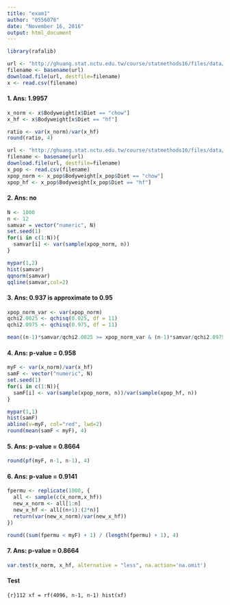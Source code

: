 ```yaml
---
title: "exam1"
author: "0556078"
date: "November 16, 2016"
output: html_document
---
```


```r
library(rafalib)
```

```r
url <- "http://ghuang.stat.nctu.edu.tw/course/statmethods16/files/data/maleMiceWeights.csv"
filename <- basename(url)
download.file(url, destfile=filename)
x <- read.csv(filename)
```

#### 1. Ans: 1.9957
```r
x_norm <- x$Bodyweight[x$Diet == "chow"]
x_hf <- x$Bodyweight[x$Diet == "hf"]

ratio <- var(x_norm)/var(x_hf)
round(ratio, 4)
```

```r
url <- "http://ghuang.stat.nctu.edu.tw/course/statmethods16/files/data/malemice_pheno.csv"
filename <- basename(url)
download.file(url, destfile=filename)
x_pop <- read.csv(filename)
xpop_norm <- x_pop$Bodyweight[x_pop$Diet == "chow"]
xpop_hf <- x_pop$Bodyweight[x_pop$Diet == "hf"]
```

#### 2. Ans: no
```r
N <- 1000
n <- 12
samvar = vector("numeric", N)
set.seed(1)
for(i in c(1:N)){
  samvar[i] <- var(sample(xpop_norm, n))
}
```

```r
mypar(1,2)
hist(samvar)
qqnorm(samvar)
qqline(samvar,col=2)
```

#### 3. Ans: 0.937 is approximate to 0.95
```r
xpop_norm_var <- var(xpop_norm)
qchi2.0025 <- qchisq(0.025, df = 11)
qchi2.0975 <- qchisq(0.975, df = 11)

mean((n-1)*samvar/qchi2.0025 >= xpop_norm_var & (n-1)*samvar/qchi2.0975 <= xpop_norm_var)
```

#### 4. Ans: p-value = 0.958
```r
myF <- var(x_norm)/var(x_hf)
samF <- vector("numeric", N)
set.seed(1)
for(i in c(1:N)){
  samF[i] <- var(sample(xpop_norm, n))/var(sample(xpop_hf, n))
}
```

```r
mypar(1,1)
hist(samF)
abline(v=myF, col="red", lwd=2)
round(mean(samF < myF), 4)
```

#### 5. Ans: p-value = 0.8664
```r
round(pf(myF, n-1, n-1), 4)
```

#### 6. Ans: p-value = 0.9141
```r
fpermu <- replicate(1000, {
  all <- sample(c(x_norm,x_hf))
  new_x_norm <- all[1:n]
  new_x_hf <- all[(n+1):(2*n)]
  return(var(new_x_norm)/var(new_x_hf))
})
```

```r
round((sum(fpermu < myF) + 1) / (length(fpermu) + 1), 4)
```

#### 7. Ans: p-value = 0.8664
```r
var.test(x_norm, x_hf, alternative = "less", na.action='na.omit')
```


#### Test
```{r}112
xf = rf(4096, n-1, n-1)
hist(xf)
```